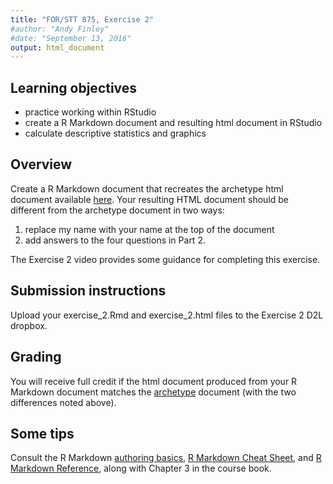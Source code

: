 ```yaml
---
title: "FOR/STT 875, Exercise 2"
#author: "Andy Finley"
#date: "September 13, 2016"
output: html_document
---
```


## Learning objectives
  + practice working within RStudio
  + create a R Markdown document and resulting html document in RStudio
  + calculate descriptive statistics and graphics 

## Overview
Create a R Markdown document that recreates the archetype html document available [here](http://blue.for.msu.edu/FOR875/data/exercise_2_archetype.html). Your resulting HTML document should be different from the archetype document in two ways: 

  1. replace my name with your name at the top of the document
  2. add answers to the four questions in Part 2.

The Exercise 2 video provides some guidance for completing this exercise.

## Submission instructions
Upload your exercise_2.Rmd and exercise_2.html files to the Exercise 2 D2L dropbox. 

## Grading
You will receive full credit if the html document produced from your R Markdown document matches the [archetype](http://blue.for.msu.edu/FOR875/data/exercise_2_archetype.html) document (with the two differences noted above).

## Some tips
Consult the R Markdown [authoring basics](http://rmarkdown.rstudio.com/authoring_basics.html), [R Markdown Cheat Sheet](https://www.rstudio.com/wp-content/uploads/2015/02/rmarkdown-cheatsheet.pdf), and [R Markdown Reference](https://www.rstudio.com/wp-content/uploads/2015/03/rmarkdown-reference.pdf), along with Chapter 3 in the course book.

